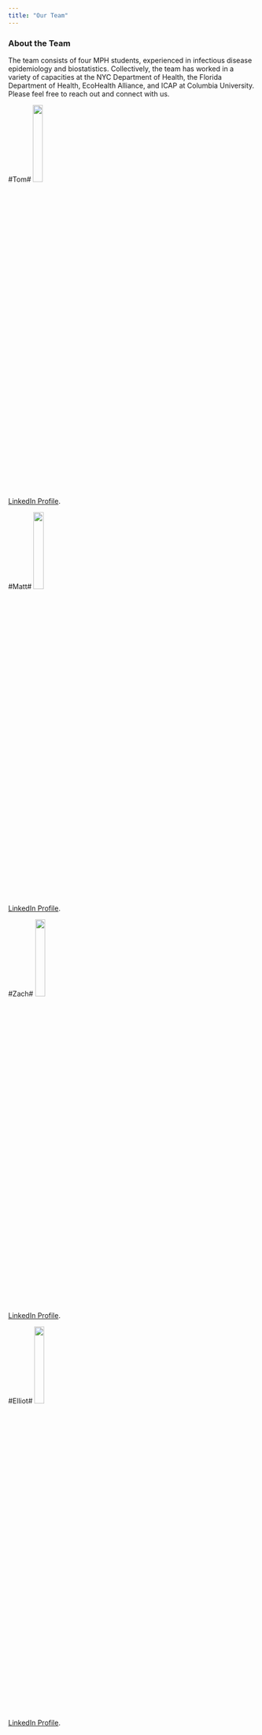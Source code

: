 ```yaml
---
title: "Our Team"
---
```


### About the Team

The team consists of four MPH students, experienced in infectious disease epidemiology and biostatistics. Collectively, the team has worked in a variety of capacities at the NYC Department of Health, the Florida Department of Health, EcoHealth Alliance, and ICAP at Columbia University. Please feel free to reach out and connect with us. 

#Tom#
<img src = "images/Tom.jpeg" style = "width:20%">

[LinkedIn Profile](https://linkedin.com/in/tomcarpino/).

#Matt#
<img src = "images/Matt.jpeg" style = "width:20%">

[LinkedIn Profile](https://www.linkedin.com/in/matthew-perrotta-41275654/). 

#Zach#
<img src = "images/Zach.jpeg" style = "width:20%">

[LinkedIn Profile](https://www.linkedin.com/in/georgekeefer/). 

#Elliot#
<img src = "images/Me.png" style = "width:20%">

[LinkedIn Profile](https://www.linkedin.com/in/elliot-rozen-8168118a/). 


